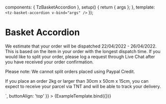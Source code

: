 

<Meta title="components/Action/Basket Accordion" component={TzBasketAccordion} />

  components: { TzBasketAccordion },
  setup() {
    return { args };
  },
  template: `<tz-basket-accordion v-bind="args" />`
});

# Basket Accordion

<Canvas withSource="open">
  <Story
    name="Example"
    args={{
      title: 'Delivery',
      description: 'A really good reassuring point about delivery.',
      content: `
              <p>We estimate that your order will be dispatched 22/04/2022 - 26/04/2022. This is based on the item in your order with the longest dispatch time. If you would like to split your order, please log a request through Live Chat after you have received your order confirmation.</p>
              <p>Please note: We cannot split orders placed using Paypal Credit.</p>
              <p>If you place an order 2kg or larger than 30cm x 50cm x 15cm, you can expect to receive your parcel via TNT and will be able to track your delivery.</p>
          `,
      buttonAlign: 'top'
    }}
  >
    {ExampleTemplate.bind({})}
  </Story>
</Canvas>
